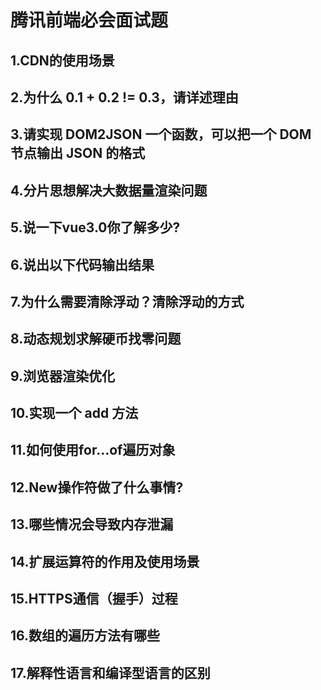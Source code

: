 # 腾讯前端必会面试题

## 1.CDN的使用场景

## 2.为什么 0.1 + 0.2 != 0.3，请详述理由

## 3.请实现 DOM2JSON 一个函数，可以把一个 DOM 节点输出 JSON 的格式

## 4.分片思想解决大数据量渲染问题

## 5.说一下vue3.0你了解多少?

## 6.说出以下代码输出结果

## 7.为什么需要清除浮动？清除浮动的方式

## 8.动态规划求解硬币找零问题

## 9.浏览器渲染优化

## 10.实现一个 add 方法

## 11.如何使用for…of遍历对象

## 12.New操作符做了什么事情?

## 13.哪些情况会导致内存泄漏

## 14.扩展运算符的作用及使用场景

## 15.HTTPS通信（握手）过程

## 16.数组的遍历方法有哪些

## 17.解释性语言和编译型语言的区别
